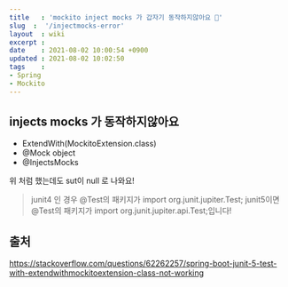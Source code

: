 ```yaml
---
title   : 'mockito inject mocks 가 갑자기 동작하지않아요 🤔'
slug  :  '/injectmocks-error'
layout  : wiki 
excerpt : 
date    : 2021-08-02 10:00:54 +0900
updated : 2021-08-02 10:02:50
tags    : 
- Spring
- Mockito
---
```


## injects mocks 가 동작하지않아요 
- ExtendWith(MockitoExtension.class) 
- @Mock object 
- @InjectsMocks 
  
위 처럼 했는데도 sut이 null 로 나와요! 

> junit4 인 경우 @Test의 패키지가 import org.junit.jupiter.Test; 
> junit5이면 @Test의 패키지가 import org.junit.jupiter.api.Test;입니다! 


## 출처 
https://stackoverflow.com/questions/62262257/spring-boot-junit-5-test-with-extendwithmockitoextension-class-not-working

